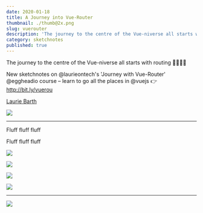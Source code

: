 ```yaml
---
date: 2020-01-18
title: A Journey into Vue-Router
thumbnail: ./thumb@2x.png
slug: vuerouter
description: 'The journey to the centre of the Vue-niverse all starts with routing'
category: sketchnotes
published: true
---
```



<SketchesContainer>

The journey to the centre of the Vue-niverse all starts with routing 🚂🚂🚂🌌

New sketchnotes on @laurieontech's 'Journey with Vue-Router' @eggheadio course – learn to go all the places in @vuejs 👉http://bit.ly/vuerou 

[Laurie Barth](https://twitter.com/laurieontech)

![](https://og-image-egghead-course.now.sh/a-journey-with-vue-router)

<hr />

Fluff fluff fluff

Fluff fluff fluff

![](./VueRouter_1.png)

![](./VueRouter_2.png)

![](./VueRouter_3.png)

![](./VueRouter_4.png)

---

<div style={{margin: '0 auto', maxWidth:'400px'}}>



</div>

<VerticalSketchnote coursename="Journey with Vue-Router" courselink="http://bit.ly/vuerou">

![](./VueRouter--thumbnail.png)

</VerticalSketchnote>

</SketchesContainer>